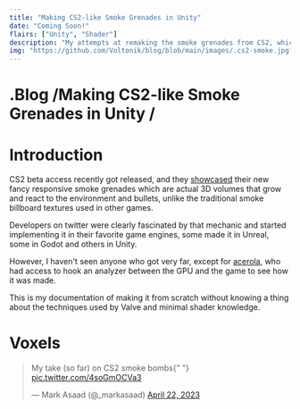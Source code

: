 ```yaml
---
title: "Making CS2-like Smoke Grenades in Unity"
date: "Coming Soon!"
flairs: ["Unity", "Shader"]
description: "My attempts at remaking the smoke grenades from CS2, which are 3D volumes that react with the environment, not your typical smoke billboard textures. (Work in progress..✍️)"
img: "https://github.com/Voltonik/blog/blob/main/images/.cs2-smoke.jpg?raw=true"
---
```


<h1>
  <span className="text-primary-dark">.</span>Blog
  <span className="text-primary-dark">/</span>Making CS2-like Smoke Grenades in Unity
  <span className="text-primary-dark">/</span>
</h1>

# Introduction

CS2 beta access recently got released, and they [showcased](https://youtu.be/_y9MpNcAitQ) their new fancy responsive smoke grenades which are actual 3D volumes that grow and react to the environment and bullets, unlike the traditional smoke billboard textures used in other games.

Developers on twitter were clearly fascinated by that mechanic and started implementing it in their favorite game engines, some made it in Unreal, some in Godot and others in Unity.

However, I haven't seen anyone who got very far, except for [acerola](https://youtu.be/ryB8hT5TMSg), who had access to hook an analyzer between the GPU and the game to see how it was made.

This is my documentation of making it from scratch without knowing a thing about the techniques used by Valve and minimal shader knowledge.

# Voxels

<blockquote class="twitter-tweet" data-theme="dark">
  <p lang="en" dir="ltr">
    My take (so far) on CS2 smoke bombs{" "}
    <a href="https://t.co/4soGmOCVa3">pic.twitter.com/4soGmOCVa3</a>
  </p>
  &mdash; Mark Asaad (@_markasaad) <a href="https://twitter.com/_markasaad/status/1649570285815775232?ref_src=twsrc%5Etfw">April 22, 2023</a>
</blockquote> <script
  async
  src="https://platform.twitter.com/widgets.js"
  charset="utf-8"
></script>

